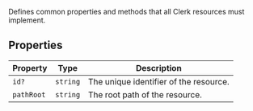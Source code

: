 Defines common properties and methods that all Clerk resources must implement.

## Properties

| Property                         | Type     | Description                            |
| -------------------------------- | -------- | -------------------------------------- |
| <a id="id"></a> `id?`            | `string` | The unique identifier of the resource. |
| <a id="pathroot"></a> `pathRoot` | `string` | The root path of the resource.         |
